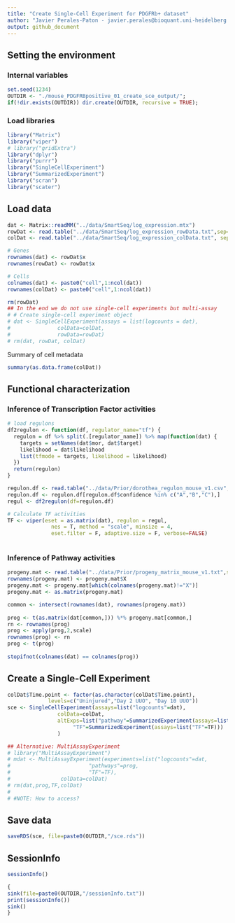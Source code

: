 ```yaml
---
title: "Create Single-Cell Experiment for PDGFRb+ dataset"
author: "Javier Perales-Paton - javier.perales@bioquant.uni-heidelberg.de"
output: github_document
---
```


## Setting the environment

### Internal variables
```r
set.seed(1234)
OUTDIR <- "./mouse_PDGFRBpositive_01_create_sce_output/";
if(!dir.exists(OUTDIR)) dir.create(OUTDIR, recursive = TRUE);
```

### Load libraries
```r
library("Matrix")
library("viper")
# library("gridExtra")
library("dplyr")
library("purrr")
library("SingleCellExperiment")
library("SummarizedExperiment")
library("scran")
library("scater")
```

## Load data

```r
dat <- Matrix::readMM("../data/SmartSeq/log_expression.mtx")
rowDat <- read.table("../data/SmartSeq/log_expression_rowData.txt",sep="\t",header=TRUE)
colDat <- read.table("../data/SmartSeq/log_expression_colData.txt", sep="\t",header=TRUE)

# Genes
rownames(dat) <- rowDat$x
rownames(rowDat) <- rowDat$x

# Cells
colnames(dat) <- paste0("cell",1:ncol(dat))
rownames(colDat) <- paste0("cell",1:ncol(dat))

rm(rowDat)
## In the end we do not use single-cell experiments but multi-assay
# # Create single-cell experiment object
# dat <- SingleCellExperiment(assays = list(logcounts = dat),
# 			    colData=colDat,
# 			    rowData=rowDat)
# rm(dat, rowDat, colDat)
```

Summary of cell metadata
```r
summary(as.data.frame(colDat))
```

## Functional characterization

### Inference of Transcription Factor activities
```r
# load regulons
df2regulon <- function(df, regulator_name="tf") {
  regulon = df %>% split(.[regulator_name]) %>% map(function(dat) {
    targets = setNames(dat$mor, dat$target)
    likelihood = dat$likelihood
    list(tfmode = targets, likelihood = likelihood)
  })
  return(regulon)
}

regulon.df <- read.table("../data/Prior/dorothea_regulon_mouse_v1.csv", sep=",", header=TRUE, stringsAsFactors = FALSE)
regulon.df <- regulon.df[regulon.df$confidence %in% c("A","B","C"),]
regul <- df2regulon(df=regulon.df)

# Calculate TF activities
TF <- viper(eset = as.matrix(dat), regulon = regul,
              nes = T, method = "scale", minsize = 4,
              eset.filter = F, adaptive.size = F, verbose=FALSE)
  
```

### Inference of Pathway activities
```r
progeny.mat <- read.table("../data/Prior/progeny_matrix_mouse_v1.txt",sep=",",header=TRUE)
rownames(progeny.mat) <- progeny.mat$X
progeny.mat <- progeny.mat[which(colnames(progeny.mat)!="X")]
progeny.mat <- as.matrix(progeny.mat)

common <- intersect(rownames(dat), rownames(progeny.mat))
  
prog <- t(as.matrix(dat[common,])) %*% progeny.mat[common,]
rn <- rownames(prog)
prog <- apply(prog,2,scale)
rownames(prog) <- rn
prog <- t(prog)
  
stopifnot(colnames(dat) == colnames(prog))
```

## Create a Single-Cell Experiment

```r

colDat$Time.point <- factor(as.character(colDat$Time.point),
			 levels=c("Uninjured","Day 2 UUO", "Day 10 UUO"))
sce <- SingleCellExperiment(assays=list("logcounts"=dat),
			    colData=colDat,
			    altExps=list("pathway"=SummarizedExperiment(assays=list("pathway"=prog)),
					 "TF"=SummarizedExperiment(assays=list("TF"=TF)))
			    )

## Alternative: MultiAssayExperiment
# library("MultiAssayExperiment")
# mdat <- MultiAssayExperiment(experiments=list("logcounts"=dat,
# 					      "pathways"=prog,
# 					      "TF"=TF),
# 			     colData=colDat)
# rm(dat,prog,TF,colDat)
# 
# #NOTE: How to access?
```

## Save data

```r
saveRDS(sce, file=paste0(OUTDIR,"/sce.rds"))
```

## SessionInfo
```r
sessionInfo()

{                                                                                                                                                                                                           
sink(file=paste0(OUTDIR,"/sessionInfo.txt"))
print(sessionInfo())
sink()
}
```
